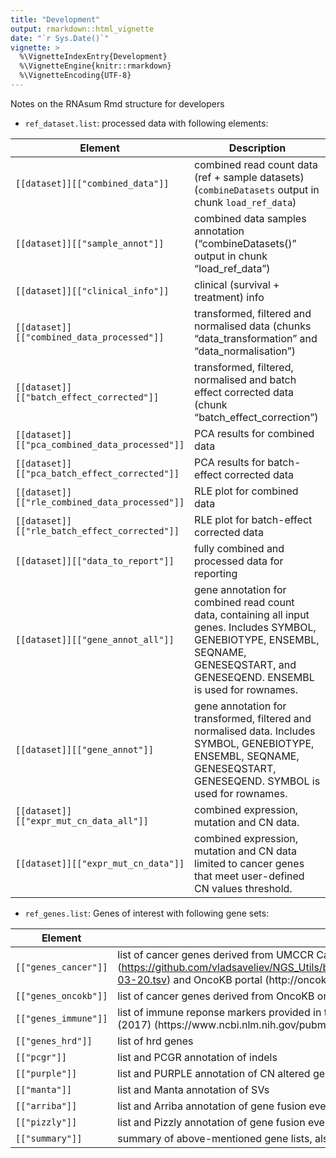```yaml
---
title: "Development"
output: rmarkdown::html_vignette
date: "`r Sys.Date()`"
vignette: >
  %\VignetteIndexEntry{Development}
  %\VignetteEngine{knitr::rmarkdown}
  %\VignetteEncoding{UTF-8}
---
```


Notes on the RNAsum Rmd structure for developers

- `ref_dataset.list`: processed data with following elements:

| Element                                        | Description                                                                                                                                                                            |
| ---------------------------------------------- | -------------------------------------------------------------------------------------------------------------------------------------------------------------------------------------- |
| `[[dataset]][["combined_data"]]`               | combined read count data (ref + sample datasets) (`combineDatasets` output in chunk `load_ref_data`)                                                                                   |
| `[[dataset]][["sample_annot"]]`                | combined data samples annotation ("combineDatasets()" output in chunk "load_ref_data")                                                                                                 |
| `[[dataset]][["clinical_info"]]`               | clinical (survival + treatment) info                                                                                                                                                   |
| `[[dataset]][["combined_data_processed"]]`     | transformed, filtered and normalised data (chunks "data_transformation" and "data_normalisation")                                                                                      |
| `[[dataset]][["batch_effect_corrected"]]`      | transformed, filtered, normalised and batch effect corrected data (chunk "batch_effect_correction")                                                                                    |
| `[[dataset]][["pca_combined_data_processed"]]` | PCA results for combined data                                                                                                                                                          |
| `[[dataset]][["pca_batch_effect_corrected"]]`  | PCA results for batch-effect corrected data                                                                                                                                            |
| `[[dataset]][["rle_combined_data_processed"]]` | RLE plot for combined data                                                                                                                                                             |
| `[[dataset]][["rle_batch_effect_corrected"]]`  | RLE plot for batch-effect corrected data                                                                                                                                               |
| `[[dataset]][["data_to_report"]]`              | fully combined and processed data for reporting                                                                                                                                        |
| `[[dataset]][["gene_annot_all"]]`              | gene annotation for combined read count data, containing all input genes. Includes SYMBOL, GENEBIOTYPE, ENSEMBL, SEQNAME, GENESEQSTART, and GENESEQEND. ENSEMBL is used for rownames.  |
| `[[dataset]][["gene_annot"]]`                  | gene annotation for transformed, filtered and normalised data. Includes SYMBOL, GENEBIOTYPE, ENSEMBL, SEQNAME, GENESEQSTART, GENESEQEND. SYMBOL is used for rownames.                  |
| `[[dataset]][["expr_mut_cn_data_all"]]`        | combined expression, mutation and CN data.                                                                                                                                             |
| `[[dataset]][["expr_mut_cn_data"]]`            | combined expression, mutation and CN data limited to cancer genes that meet user-defined CN values threshold.                                                                          |

- `ref_genes.list`: Genes of interest with following gene sets:

| Element                | Description                                                                                                                                                                                                                                 |
| ---------------------- | -----------------------------------------------------------------------------------------------------------------------------------------------------------------------------------------------------------------------------------------   |
| `[["genes_cancer"]]`   | list of cancer genes derived from UMCCR Cancer Gene list (<https://github.com/vladsaveliev/NGS_Utils/blob/master/ngs_utils/reference_data/key_genes/umccr_cancer_genes.2019-03-20.tsv>) and OncoKB portal (http://oncokb.org/#/cancerGenes) |
| `[["genes_oncokb"]]`   | list of cancer genes derived from OncoKB only (although genes present in the UMCCR panel are also flagged)                                                                                                                                  |
| `[["genes_immune"]]`   | list of immune reponse markers provided in the "An Immunogram for the Cancer-Immunity Cycle" paper by Karasaki at al (2017) (https://www.ncbi.nlm.nih.gov/pubmed/28088513) and OmniSeq report (https://www.omniseq.com/)                    |
| `[["genes_hrd"]]`      | list of hrd genes                                                                                                                                                                                                                           |
| `[["pcgr"]]`           | list and PCGR annotation of indels                                                                                                                                                                                                          |
| `[["purple"]]`         | list and PURPLE annotation of CN altered genes                                                                                                                                                                                              |
| `[["manta"]]`          | list and Manta annotation of SVs                                                                                                                                                                                                            |
| `[["arriba"]]`         | list and Arriba annotation of gene fusion events                                                                                                                                                                                            |
| `[["pizzly"]]`         | list and Pizzly annotation of gene fusion events                                                                                                                                                                                            |
| `[["summary"]]`        | summary of above-mentioned gene lists, also used for expression summary tables and plots.                                                                                                                                                   |
